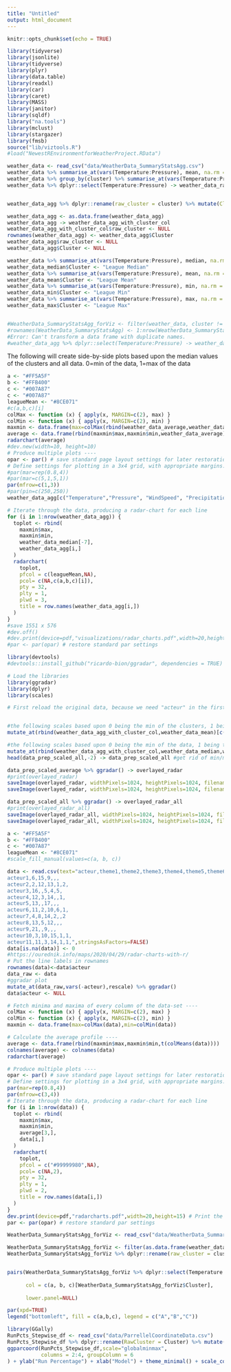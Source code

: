 ```yaml
---
title: "Untitled"
output: html_document
---
```


```r
knitr::opts_chunk$set(echo = TRUE)
```

```r
library(tidyverse)
library(jsonlite)
library(tidyverse)
library(plyr)
library(data.table)
library(readxl)
library(car)
library(caret)
library(MASS)
library(janitor)
library(sqldf)
library("na.tools")
library(mclust)
library(stargazer)
library(fmsb)
source("lib/viztools.R")
#load("NewestREnvironmentforWeatherProject.RData")
```

```r
weather_data <- read_csv("data/WeatherData_SummaryStatsAgg.csv") 
weather_data %>% summarise_at(vars(Temperature:Pressure), mean, na.rm = TRUE) -> weather_data_average
weather_data %>% group_by(cluster) %>% summarise_at(vars(Temperature:Pressure), median, na.rm = TRUE) -> weather_data_agg
weather_data %>% dplyr::select(Temperature:Pressure) -> weather_data_raw


weather_data_agg %>% dplyr::rename(raw_cluster = cluster) %>% mutate(Cluster = ifelse(raw_cluster==4, "A", ifelse(raw_cluster==6, "B",ifelse(raw_cluster==7,"C","")))) %>% filter(Cluster != "") -> weather_data_agg

weather_data_agg <- as.data.frame(weather_data_agg)
weather_data_agg -> weather_data_agg_with_cluster_col
weather_data_agg_with_cluster_col$raw_cluster <- NULL
rownames(weather_data_agg) <- weather_data_agg$Cluster
weather_data_agg$raw_cluster <- NULL
weather_data_agg$Cluster <- NULL

weather_data %>% summarise_at(vars(Temperature:Pressure), median, na.rm = TRUE) -> weather_data_median
weather_data_median$Cluster <- "League Median"
weather_data %>% summarise_at(vars(Temperature:Pressure), mean, na.rm = TRUE) -> weather_data_mean
weather_data_mean$Cluster <- "League Mean"
weather_data %>% summarise_at(vars(Temperature:Pressure), min, na.rm = TRUE) -> weather_data_min
weather_data_min$Cluster <- "League Min"
weather_data %>% summarise_at(vars(Temperature:Pressure), max, na.rm = TRUE) -> weather_data_max
weather_data_max$Cluster <- "League Max"


#WeatherData_SummaryStatsAgg_forViz <- filter(weather_data, cluster != 1 & cluster != 2 & cluster != 3 & cluster != 5 & cluster != 8)
#rownames(WeatherData_SummaryStatsAgg) <- 1:nrow(WeatherData_SummaryStatsAgg)
#Error: Can't transform a data frame with duplicate names.
#weather_data_agg %>% dplyr::select(Temperature:Pressure) -> weather_data_agg
```


The following will create side-by-side plots based upon the median values of the clusters and all data. 0=min of the data, 1=max of the data
```r

a <- "#FF5A5F"
b <- "#FFB400"
c <- "#007A87"
c <- "#007A87"
leagueMean <- "#8CE071"
#c(a,b,c)[i]
colMax <- function (x) { apply(x, MARGIN=c(2), max) }
colMin <- function (x) { apply(x, MARGIN=c(2), min) }
maxmin <- data.frame(max=colMax(rbind(weather_data_average,weather_data_agg,weather_data_max[-7])),min=colMin(rbind(weather_data_raw,weather_data_min[-7])))
average <- data.frame(rbind(maxmin$max,maxmin$min,weather_data_average))
radarchart(average)
#dev.new(width=10, height=10)
# Produce multiple plots ----
opar <- par() # save standard page layout settings for later restoration
# Define settings for plotting in a 3x4 grid, with appropriate margins:
#par(mar=rep(0.8,4))
#par(mar=c(5,1,5,1))
par(mfrow=c(1,3))
#par(pin=c(250,250))
weather_data_agg[c("Temperature","Pressure", "WindSpeed", "Precipitation","Humidity", "DewPoint")] -> weather_data_agg

# Iterate through the data, producing a radar-chart for each line
for (i in 1:nrow(weather_data_agg)) {
  toplot <- rbind(
    maxmin$max,
    maxmin$min,
    weather_data_median[-7],
    weather_data_agg[i,]
  )
  radarchart(
    toplot,
    pfcol = c(leagueMean,NA),
    pcol= c(NA,c(a,b,c)[i]),
    pty = 32, 
    plty = 1,
    plwd = 3,
    title = row.names(weather_data_agg[i,])
  )
}
#save 1551 x 576
#dev.off()
#dev.print(device=pdf,"visualizations/radar_charts.pdf",width=20,height=15) # Print the chart
#par <- par(opar) # restore standard par settings
```


```r
library(devtools)
#devtools::install_github("ricardo-bion/ggradar", dependencies = TRUE) # you may need to run this command twice

# Load the libraries
library(ggradar)
library(dplyr)
library(scales)

# First reload the original data, because we need "acteur" in the first column then do:


#the following scales based upon 0 being the min of the clusters, 1 being the max of the clusters
mutate_at(rbind(weather_data_agg_with_cluster_col,weather_data_mean)[c("Cluster", "Temperature","Pressure", "WindSpeed", "Precipitation","Humidity", "DewPoint")],vars(-Cluster),rescale) -> data_prep_scaled_average

#the following scales based upon 0 being the min of the data, 1 being the max of the data
mutate_at(rbind(weather_data_agg_with_cluster_col,weather_data_median,weather_data_min,weather_data_max)[c("Cluster", "Temperature","Pressure", "WindSpeed", "Precipitation","Humidity", "DewPoint")],vars(-Cluster),rescale) -> data_prep_scaled_all
head(data_prep_scaled_all,-2) -> data_prep_scaled_all #get rid of min/max

data_prep_scaled_average %>% ggradar() -> overlayed_radar
#print(overlayed_radar)
saveImage(overlayed_radar, widthPixels=1024, heightPixels=1024, filename = "visualizations/overlayed_radar.svg", dpi=300)
saveImage(overlayed_radar, widthPixels=1024, heightPixels=1024, filename = "visualizations/overlayed_radar.png", dpi=300)

data_prep_scaled_all %>% ggradar() -> overlayed_radar_all
#print(overlayed_radar_all)
saveImage(overlayed_radar_all, widthPixels=1024, heightPixels=1024, filename = "visualizations/overlayed_radar_all.svg", dpi=300)
saveImage(overlayed_radar_all, widthPixels=1024, heightPixels=1024, filename = "visualizations/overlayed_radar_all.png", dpi=300)

a <- "#FF5A5F"
b <- "#FFB400"
c <- "#007A87"
leagueMean <- "#8CE071"
#scale_fill_manual(values=c(a, b, c))
```



```r
data <- read.csv(text="acteur,theme1,theme2,theme3,theme4,theme5,theme6
acteur1,6,15,9,,,
acteur2,2,12,13,1,2,
acteur3,16,,5,4,5,
acteur4,12,3,14,,1,
acteur5,13,,17,,,
acteur6,11,2,10,6,1,
acteur7,4,8,14,2,,2
acteur8,13,5,12,,,
acteur9,21,,9,,,
acteur10,3,10,15,1,1,
acteur11,11,3,14,1,1,",stringsAsFactors=FALSE)
data[is.na(data)] <- 0
#https://ourednik.info/maps/2020/04/29/radar-charts-with-r/
# Put the line labels in rownames
rownames(data)<-data$acteur
data_raw <- data
#ggradar plot
mutate_at(data_raw,vars(-acteur),rescale) %>% ggradar()
data$acteur <- NULL

# Fetch minima and maxima of every column of the data-set ---- 
colMax <- function (x) { apply(x, MARGIN=c(2), max) }
colMin <- function (x) { apply(x, MARGIN=c(2), min) }
maxmin <- data.frame(max=colMax(data),min=colMin(data))

# Calculate the average profile ----
average <- data.frame(rbind(maxmin$max,maxmin$min,t(colMeans(data))))
colnames(average) <- colnames(data)
radarchart(average)

# Produce multiple plots ----
opar <- par() # save standard page layout settings for later restoration
# Define settings for plotting in a 3x4 grid, with appropriate margins:
par(mar=rep(0.8,4))
par(mfrow=c(3,4))
# Iterate through the data, producing a radar-chart for each line
for (i in 1:nrow(data)) {
  toplot <- rbind(
    maxmin$max,
    maxmin$min,
    average[3,],
    data[i,]
  )
  radarchart(
    toplot,
    pfcol = c("#99999980",NA),
    pcol= c(NA,2),
    pty = 32, 
    plty = 1,
    plwd = 2,
    title = row.names(data[i,])
  )
}
dev.print(device=pdf,"radarcharts.pdf",width=20,height=15) # Print the chart
par <- par(opar) # restore standard par settings
```

```r

WeatherData_SummaryStatsAgg_forViz <- read_csv("data/WeatherData_SummaryStatsAgg.csv") 

WeatherData_SummaryStatsAgg_forViz <- filter(as.data.frame(weather_data), cluster != 1 & cluster != 2 & cluster != 3 & cluster != 5 & cluster != 8)
WeatherData_SummaryStatsAgg_forViz %>% dplyr::rename(raw_cluster = cluster) %>% mutate(Cluster = ifelse(raw_cluster==4, 1, ifelse(raw_cluster==6, 2,ifelse(raw_cluster==7,3,NA)))) %>% filter(Cluster != "") -> WeatherData_SummaryStatsAgg_forViz


pairs(WeatherData_SummaryStatsAgg_forViz %>% dplyr::select(Temperature:Pressure), pch = 19,  cex = 0.5,
      
      col = c(a, b, c)[WeatherData_SummaryStatsAgg_forViz$Cluster],
      
      lower.panel=NULL)

par(xpd=TRUE)
legend("bottomleft", fill = c(a,b,c), legend = c("A","B","C"))
```
```r
library(GGally)
RunPcts_Stepwise_df <- read_csv("data/ParrellelCoordinateData.csv")
RunPcts_Stepwise_df %>% dplyr::rename(RawCluster = Cluster) %>% mutate(Cluster = ifelse(RawCluster == "Cluster_4", "A", ifelse(RawCluster == "Cluster_6", "B", "C"))) -> RunPcts_Stepwise_df
ggparcoord(RunPcts_Stepwise_df,scale="globalminmax",
           columns = 2:4, groupColumn = 6
) + ylab("Run Percentage") + xlab("Model") + theme_minimal() + scale_color_manual(values=c(a,b,c))
```

